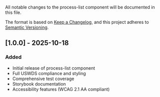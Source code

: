 
<Meta title="Layout/Process List/Changelog" />

All notable changes to the process-list component will be documented in this file.

The format is based on [Keep a Changelog](https://keepachangelog.com/en/1.0.0/),
and this project adheres to [Semantic Versioning](https://semver.org/spec/v2.0.0.html).

## [1.0.0] - 2025-10-18

### Added

- Initial release of process-list component
- Full USWDS compliance and styling
- Comprehensive test coverage
- Storybook documentation
- Accessibility features (WCAG 2.1 AA compliant)
